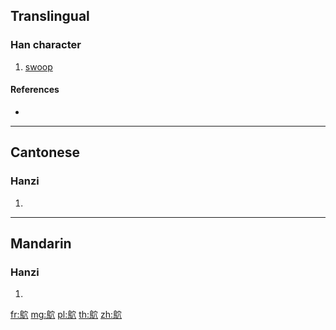 {{character info/new}}
==Translingual==

===Han character===
{{Han char|rn=196|rad=鳥|as=05|sn=16|four=37827|canj=HFJC}}

# [[swoop]]

====References====
* {{Han ref|kx=1487.050|dkj=46819|dj=2018.100|hdz=74626.090|uh=9D25|ud=40229|bh=ECA3|bd=60579}}

----

==Cantonese==

===Hanzi===
{{yue-hanzi|jyut=wat6|y=wat6}}

# {{defn|lang=yue|sort=鳥05}}

----

==Mandarin==

===Hanzi===
{{cmn-hanzi|pin=[[yù]] ([[yu4]])|wg=yü<sup>4</sup>}}

# {{defn|lang=cmn|sort=鳥05}}

[[fr:鴥]]
[[mg:鴥]]
[[pl:鴥]]
[[th:鴥]]
[[zh:鴥]]